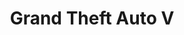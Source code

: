 ---
title: 'Grand Theft Auto V'
coverImage: 'https://shared.cloudflare.steamstatic.com/store_item_assets/steam/apps/1177980/header.jpg'
publishDate: '2015-04-14'
tags: ['开放世界', '动作']
screenshots: [
  "https://shared.cloudflare.steamstatic.com/store_item_assets/steam/apps/1177980/ss_1a7ec894fc2fb8ebd8d659e689e6c2f67834f523.jpg",
  "https://shared.cloudflare.steamstatic.com/store_item_assets/steam/apps/1177980/ss_e2cc2cfc276533e1a0518387c0deabd49f30986a.jpg"
]
video: "https://video.cloudflare.steamstatic.com/store_trailers/257016666/movie480_vp9.webm"
comments: [
  {
    user: 'm.',
    avatar: 'https://avatars.cloudflare.steamstatic.com/4be5104b60c173948497aa03bbf288be197a39e0_full.jpg',
    common: '《小猫咪，大城市》是一款充满爱意制作的精彩游戏。艺术风格可爱，任务和整体游戏玩法有趣。刷成就有点无聊，但这只是吹毛求疵。最大的抱怨是它的短暂，我希望它能有更多内容。就目前而言，我绝对推荐它在打折时购买。'
  },
  {
    user: '中国鉴赏家同好会',
    avatar: 'https://avatars.cloudflare.steamstatic.com/21b475cabb6083a2f76380f87233a543fab2d1a6_full.jpg',
    common: '全新赛博撸猫神器《小猫咪大城市》终于上线啦！你将扮演一只猫咪探索一座城市，通过和各种动物沟通，探索散落各地的道具，学习各式技能，帮助自己回到熟悉而又温暖的小窝。游戏中的猫猫活灵活现，这不仅体现在举手投足间的动作细节，还体现在猫猫调皮捣蛋的性格。另外本作在玩法上也表现出色，精致的箱庭地图、丰富的收集品以及轻松愉悦的氛围让玩家可以不厌其烦地游玩数个小时。不论你是猫奴还是纯粹的玩家，本作都值得一试！'
  }
]
downloads:
  - source: "Byruthub"
    sourceIcon: "https://t0.gstatic.cn/faviconV2?client=SOCIAL&type=FAVICON&fallback_opts=TYPE,SIZE,URL&url=https://byruthub.org&size=20"
    links:
      - type: "磁力链接"
        url: "https://byrutgame.org/index.php?do=download&id=124876"
  - source: "Switch520"
    sourceIcon: "https://t0.gstatic.cn/faviconV2?client=SOCIAL&type=FAVICON&fallback_opts=TYPE,SIZE,URL&url=https://www.gamer520.com&size=20"
    links:
      - type: "百度网盘"
        url: "https://pan.baidu.com/s/1SaWlzZhazhUV88TMsaoP8Q"
        password: "txba"
  - source: "小叽资源"
    sourceIcon: "https://t0.gstatic.cn/faviconV2?client=SOCIAL&type=FAVICON&fallback_opts=TYPE,SIZE,URL&url=https://steamzg.com&size=20"
    links:
      - type: "百度网盘"
        url: "https://pan.baidu.com/s/1AekeI1J5cxjzrCN0fK6R_w?pwd=6666"
      - type: "123云盘"
        url: "https://www.123pan.com/s/xXo9-9Gq5v.html"
        password: "nwxk"
      - type: "阿里云盘"
        url: "https://www.alipan.com/s/QDtquRkSDeX"
        password: "6666"
  - source: "小妖怪分享"
    sourceIcon: "https://t0.gstatic.cn/faviconV2?client=SOCIAL&type=FAVICON&fallback_opts=TYPE,SIZE,URL&url=https://www.xyg688.com&size=20"
    links:
      - type: "百度网盘"
        url: "https://pan.baidu.com/s/1ICk81vXg0cgjDyS_NsEt-w?pwd=2c2r"
      - type: "夸克网盘"
        url: "https://pan.quark.cn/s/4ecb1dd27afe"
      - type: "阿里云盘"
        url: "https://www.alipan.com/s/Foj99Y48aXX"
      - type: "Mediafire"
        url: "https://www.mediafire.com/file/xbcaqnp81chog9m"
      - type: "MEGA"
        url: "https://mega.co.nz/#!YGMnSYBZ!Tv43mP_6AsHboXq6LEY997ig1IXLj0nsfJ5D8cEt0Lw"
      - type: "Pixeldrain"
        url: "https://pixeldrain.com/u/eBi7gPjU"
---